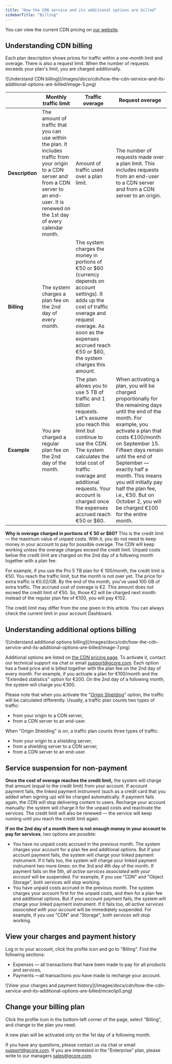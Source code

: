 ```yaml
---
title: "How the CDN service and its additional options are billed"
sidebarTitle: "Billing"
---
```


You can view the current CDN pricing on [our website](https://gcore.com/pricing).

## Understanding CDN billing

Each plan description shows prices for traffic within a one-month limit and overage. There is also a request limit. When the number of requests exceeds your plan's limit, you are charged additionally.

<Frame>
  ![Understand CDN billing](/images/docs/cdn/how-the-cdn-service-and-its-additional-options-are-billed/image-5.png)
</Frame>

|                 | **Monthly traffic limit**                                                                                                                                                                                | **Traffic overage**                                                                                                                                                                                                                                                                     | **Request overage**                                                                                                                                                                                                                                                                                                                                                                           |
| --------------- | -------------------------------------------------------------------------------------------------------------------------------------------------------------------------------------------------------- | --------------------------------------------------------------------------------------------------------------------------------------------------------------------------------------------------------------------------------------------------------------------------------------- | --------------------------------------------------------------------------------------------------------------------------------------------------------------------------------------------------------------------------------------------------------------------------------------------------------------------------------------------------------------------------------------------- |
| **Description** | The amount of traffic that you can use within the plan. It includes traffic from your origin to a CDN server and from a CDN server to an end-user. It is renewed on the 1st day of every calendar month. | Amount of traffic used over a plan limit.                                                                                                                                                                                                                                               | The number of requests made over a plan limit. This includes requests from an end-user to a CDN server and from a CDN server to an origin.                                                                                                                                                                                                                                                    |
| **Billing**     | The system charges a plan fee on the 2nd day of every month.                                                                                                                                             | The system charges the money in portions of €50 or \$60 (currency depends on account settings). It adds up the cost of traffic overage and request overage. As soon as the expenses accrued reach €50 or \$60, the system charges this amount.                                          |                                                                                                                                                                                                                                                                                                                                                                                               |
| **Example**     | You are charged a regular plan fee on the 2nd day of the month.                                                                                                                                          | The plan allows you to use 5 TB of traffic and 1 billion requests. Let's assume you reach this limit but continue to use the CDN. The system calculates the total cost of traffic overage and additional requests. Your account is charged once the expenses accrued reach €50 or \$60. | When activating a plan, you will be charged proportionally for the remaining days until the end of the month. For example, you activate a plan that costs €100/month on September 15. Fifteen days remain until the end of September — exactly half a month. This means you will initially pay half the plan fee, i.e., €50. But on October 2, you will be charged €100 for the entire month. |

**Why is overage charged in portions of € 50 or \$60?** This is the credit limit — the maximum value of unpaid costs. With it, you do not need to keep money in your account to pay for possible overage. The CDN will keep working unless the overage charges exceed the credit limit. Unpaid costs below the credit limit are charged on the 2nd day of a following month together with a plan fee.

For example, if you use the Pro 5 TB plan for € 100/month, the credit limit is €50. You reach the traffic limit, but the month is not over yet. The price for extra traffic is €0.02/GB. By the end of the month, you've used 100 GB of extra traffic. The accrued cost of overage is €2. This amount does not exceed the credit limit of €50. So, those €2 will be charged next month: instead of the regular plan fee of €100, you will pay €102.

The credit limit may differ from the one given in this article. You can always check the current limit in your account Dashboard.

## Understanding additional options billing

<Frame>
  ![Understand additional options billing](/images/docs/cdn/how-the-cdn-service-and-its-additional-options-are-billed/image-7.png)
</Frame>

Additional options are listed on [the CDN pricing page](https://gcore.com/pricing). To activate it, contact our technical support via chat or email [support@gcore.com](mailto:support@gcore.com). Each option has a fixed price and is billed together with the plan fee on the 2nd day of every month. For example, if you activate a plan for €100/month and the "Extended statistics" option for €200. On the 2nd day of a following month, the system will charge you €300.

Please note that when you activate the "[Origin Shielding](/cdn/cdn-resource-options/general/enable-and-configure-origin-shielding)" option, the traffic will be calculated differently. Usually, a traffic plan counts two types of traffic:

- from your origin to a CDN server,
- from a CDN server to an end-user.

When "Origin Shielding" is on, a traffic plan counts three types of traffic:

- from your origin to a shielding server,
- from a shielding server to a CDN server,
- from a CDN server to an end-user.

## Service suspension for non-payment

**Once the cost of overage reaches the credit limit,** the system will charge that amount (equal to the credit limit) from your account. If account payment fails, the linked payment instrument (such as a credit card that you added when signing up) will be charged automatically. If payment fails again, the CDN will stop delivering content to users. Recharge your account manually: the system will charge it for the unpaid costs and reactivate the services. The credit limit will also be renewed — the service will keep running until you reach the credit limit again.

**If on the 2nd day of a month there is not enough money in your account to pay for services**, two options are possible:

- You have no unpaid costs accrued in the previous month. The system charges your account for a plan fee and additional options. But if your account payment fails, the system will charge your linked payment instrument. If it fails too, the system will charge your linked payment instrument two more times: on the 3rd and 4th day of the month. If payment fails on the 5th, _all active services associated with your account_ will be suspended. For example, if you use "CDN" and "Object Storage", both services will stop working.
- You have unpaid costs accrued in the previous month. The system charges your account first for the unpaid costs, and then for a plan fee and additional options. But if your account payment fails, the system will charge your linked payment instrument. If it fails too, _all active services associated with your account_ will be immediately suspended. For example, if you use "CDN" and "Storage", both services will stop working.

## View your charges and payment history

Log in to your account, click the profile icon and go to "Billing". Find the following sections:

- Expenses — all transactions that have been made to pay for all products and services,
- Payments —all transactions you have made to recharge your account.

<Frame>
  ![View your charges and payment history](/images/docs/cdn/how-the-cdn-service-and-its-additional-options-are-billed/mceclip0.png)
</Frame>

## Change your billing plan

Click the profile icon in the bottom-left corner of the page, select "Billing", and change to the plan you need.

A new plan will be activated only on the 1st day of a following month.

If you have any questions, please contact us via chat or email [support@gcore.com](mailto:support@gcore.com). If you are interested in the "Enterprise" plan, please write to our managers [sales@gcore.com](mailto:sales@gcore.com).